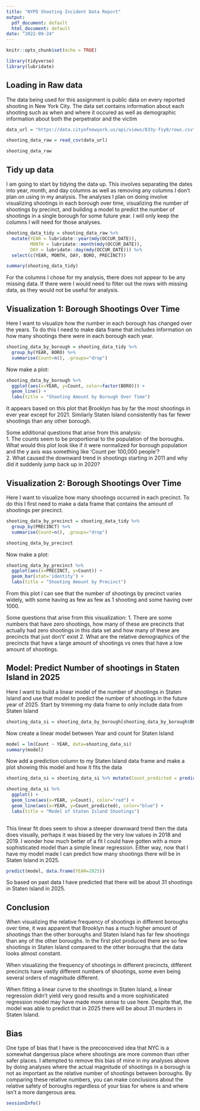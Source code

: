 ---
title: "NYPD Shooting Incident Data Report"
output:
  pdf_document: default
  html_document: default
date: "2022-09-24"
---

```{r setup, include=FALSE}
knitr::opts_chunk$set(echo = TRUE)
```

```{r import, include=FALSE}
library(tidyverse)
library(lubridate)
```

## Loading in Raw data

The data being used for this assignment is public data on every reported shooting in New York City. The data set contains information about each shooting such as when and where it occured as well as demographic information about both the perpetrator and the victim

```{r load_data, message=FALSE}
data_url = "https://data.cityofnewyork.us/api/views/833y-fsy8/rows.csv"

shooting_data_raw = read_csv(data_url)

shooting_data_raw
```

## Tidy up data

I am going to start by tidying the data up. This involves separating the dates into year, month, and day columns as well as removing any columns I don't plan on using in my analysis. The analyses I plan on doing involve visualizing shootings in each borough over time, visualizing the number of shootings by precinct, and building a model to predict the number of shootings in a single borough for some future year. I will only keep the columns I will need for those analyses.

```{r tidy_data}
shooting_data_tidy = shooting_data_raw %>%
  mutate(YEAR = lubridate::year(mdy(OCCUR_DATE)),
         MONTH = lubridate::month(mdy(OCCUR_DATE)),
         DAY = lubridate::day(mdy(OCCUR_DATE))) %>%
  select(c(YEAR, MONTH, DAY, BORO, PRECINCT))

summary(shooting_data_tidy)
```

For the columns I chose for my analysis, there does not appear to be any missing data. If there were I would need to filter out the rows with missing data, as they would not be useful for analysis.

## Visualization 1: Borough Shootings Over Time

Here I want to visualize how the number in each borough has changed over the years. To do this I need to make data frame that includes information on how many shootings there were in each borough each year.

```{r}
shooting_data_by_borough = shooting_data_tidy %>%
  group_by(YEAR, BORO) %>%
  summarise(Count=n(), .groups="drop")

```

Now make a plot:

```{r}
shooting_data_by_borough %>%
  ggplot(aes(x=YEAR, y=Count, color=factor(BORO))) + 
  geom_line() + 
  labs(title = "Shooting Amount by Borough Over Time")
```

It appears based on this plot that Brooklyn has by far the most shootings in ever year except for 2021. Similarly Staten Island consistently has far fewer shootings than any other borough.

Some additional questions that arise from this analysis:\
1. The counts seem to be proportional to the population of the boroughs. What would this plot look like if it were normalized for borough population and the y axis was something like 'Count per 100,000 people'?\
2. What caused the downward trend in shootings starting in 2011 and why did it suddenly jump back up in 2020?

## Visualization 2: Borough Shootings Over Time

Here I want to visualize how many shootings occurred in each precinct. To do this I first need to make a data frame that contains the amount of shootings per precinct.

```{r}
shooting_data_by_precinct = shooting_data_tidy %>%
  group_by(PRECINCT) %>%
  summarise(Count=n(), .groups="drop")

shooting_data_by_precinct
```

Now make a plot:

```{r}
shooting_data_by_precinct %>%
  ggplot(aes(x=PRECINCT, y=Count)) + 
  geom_bar(stat='identity') + 
  labs(title = "Shooting Amount by Precinct")
```

From this plot I can see that the number of shootings by precinct varies widely, with some having as few as few as 1 shooting and some having over 1000.

Some questions that arise from this visualization: 1. There are some numbers that have zero shootings, how many of these are precincts that actually had zero shootings in this data set and how many of these are precincts that just don't' exist 2. What are the relative demographics of the precincts that have a large amount of shootings vs ones that have a low amount of shootings.

## Model: Predict Number of shootings in Staten Island in 2025

Here I want to build a linear model of the number of shootings in Staten Island and use that model to predict the number of shootings in the future year of 2025. Start by trimming my data frame to only include data from Staten Island

```{r}
shooting_data_si = shooting_data_by_borough[shooting_data_by_borough$BORO == "STATEN ISLAND", ]

```

Now create a linear model between Year and count for Staten Island

```{r}
model = lm(Count ~ YEAR, data=shooting_data_si)
summary(model)
```

Now add a prediction column to my Staten Island data frame and make a plot showing this model and how it fits the data

```{r}
shooting_data_si = shooting_data_si %>% mutate(Count_predicted = predict(model))

shooting_data_si %>%
  ggplot() + 
  geom_line(aes(x=YEAR, y=Count), color="red") + 
  geom_line(aes(x=YEAR, y=Count_predicted), color="blue") +
  labs(title = "Model of Staten Island Shootings")
  
```

This linear fit does seem to show a steeper downward trend then the data does visually, perhaps it was biased by the very low values in 2018 and 2019. I wonder how much better of a fit I could have gotten with a more sophisticated model than a simple linear regression. Either way, now that I have my model made I can predict how many shootings there will be in Staten Island in 2025.

```{r}
predict(model, data.frame(YEAR=2025))
```

So based on past data I have predicted that there will be about 31 shootings in Staten Island in 2025.

## Conclusion

When visualizing the relative frequency of shootings in different boroughs over time, it was apparent that Brooklyn has a much higher amount of shootings than the other boroughs and Staten Island has far few shootings than any of the other boroughs. In the first plot produced there are so few shootings in Staten Island compared to the other boroughs that the data looks almost constant.

When visualizing the frequency of shootings in different precincts, different precincts have vastly different numbers of shootings, some even being several orders of magnitude different.

When fitting a linear curve to the shootings in Staten Island, a linear regression didn't yield very good results and a more sophisticated regression model may have made more sense to use here. Despite that, the model was able to predict that in 2025 there will be about 31 murders in Staten Island.

## Bias

One type of bias that I have is the preconceived idea that NYC is a somewhat dangerous place where shootings are more common than other safer places. I attempted to remove this bias of mine in my analyses above by doing analyses where the actual magnitude of shootings in a borough is not as important as the relative number of shootings between boroughs. By comparing these relative numbers, you can make conclusions about the relative safety of boroughs regardless of your bias for where is and where isn't a more dangerous area.

```{r sessioninfo}
sessionInfo()
```
